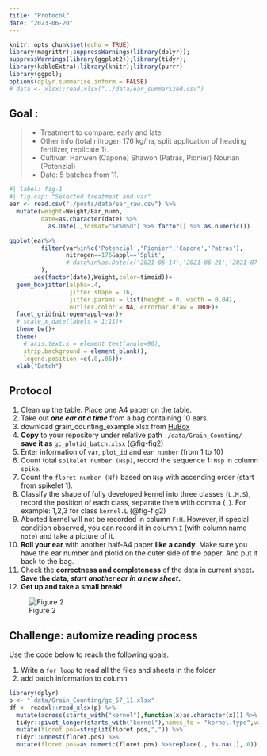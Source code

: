 ```yaml
---
title: "Protocol"
date: "2023-06-20"
---
```


```r
knitr::opts_chunk$set(echo = TRUE)
library(magrittr);suppressWarnings(library(dplyr));
suppressWarnings(library(ggplot2));library(tidyr);
library(kableExtra);library(knitr);library(purrr)
library(ggpol);
options(dplyr.summarise.inform = FALSE)
# data <- xlsx::read.xlsx("../data/ear_summarized.csv")
```

## Goal :

> -   Treatment to compare: early and late\
> -   Other info (total nitrogen 176 kg/ha, split application of heading fertilizer, replicate 1).
> -   Cultivar: Hanwen (Capone) Shawon (Patras, Pionier) Nourian (Potenzial)\
> -   Date: 5 batches from 11.

```r
#| label: fig-1
#| fig-cap: "Selected treatment and var"
ear <- read.csv("./posts/data/ear_raw.csv") %>% 
  mutate(weight=Weight/Ear_numb,
         date=as.character(date) %>% 
           as.Date(.,format="%Y%m%d") %>% factor() %>% as.numeric())

ggplot(ear%>% 
         filter(var%in%c('Potenzial',"Pionier",'Capone','Patras'),
                nitrogen==176&appl=='Split',
                # date%in%as.Date(c('2021-06-14','2021-06-21','2021-07-01','2021-07-08','2021-07-19')))
         ),
       aes(factor(date),Weight,color=timeid))+
  geom_boxjitter(alpha=.4,
                 jitter.shape = 16, 
                 jitter.params = list(height = 0, width = 0.04),
                 outlier.color = NA, errorbar.draw = TRUE)+
  facet_grid(nitrogen+appl~var)+
  # scale_x_date(labels = 1:11)+
  theme_bw()+
  theme(
    # axis.text.x = element_text(angle=90),
    strip.background = element_blank(),
    legend.position =c(.8,.86))+
  xlab("Batch")

```

## Protocol

1.  Clean up the table. Place one A4 paper on the table.
2.  Take out ***one ear at a time*** from a bag containing 10 ears.
3.  download grain_counting_example.xlsx from [HuBox](https://box.hu-berlin.de/d/fc7db144021a4a35a086/?p=%2Fdata&mode=list)
4.  **Copy** to your repository under relative path `./data/Grain_Counting/` **save it as** `gc_plotid_batch.xlsx` (@fig-fig2)
5.  Enter information of `var`, `plot_id` and `ear number` (from 1 to 10)
6.  Count total `spikelet number (Nsp)`, record the sequence 1: `Nsp` in column `spike`.
7.  Count the `floret number (Nf)` based on `Nsp` with ascending order (start from spikelet 1).
8.  Classify the shape of fully developed kernel into three classes (`L,M,S`), record the position of each class, separate them with comma (`,`). For example: 1,2,3 for class `kernel.L` (@fig-fig2)
9.  Aborted kernel will not be recorded in column `F:H`. However, if special condition observed, you can record it in column `I` (with column name `note`) and take a picture of it.
10. **Roll your ear** with another half-A4 paper **like a candy**. Make sure you have the ear number and plotid on the outer side of the paper. And put it back to the bag.
11. Check the **correctness and completeness** of the data in current sheet**. Save the data, *start another ear in a new sheet*.**
12. **Get up and take a small break!**

![Figure 2](protocol.png){#fig-fig2}

::: callout-warning
## Challenge: automize reading process

Use the code below to reach the following goals.

1.  Write a `for loop` to read all the files and sheets in the folder
2.  add batch information to column

```r
library(dplyr)
p <- ".data/Grain_Counting/gc_57_11.xlsx"
df <- readxl::read_xlsx(p) %>% 
  mutate(across(starts_with("kernel"),function(x)as.character(x))) %>% 
  tidyr::pivot_longer(starts_with("kernel"),names_to = "kernel.type",values_to = "floret.pos") %>% 
  mutate(floret.pos=strsplit(floret.pos,",")) %>% 
  tidyr::unnest(floret.pos) %>% 
  mutate(floret.pos=as.numeric(floret.pos) %>%replace(., is.na(.), 0))
```
:::
